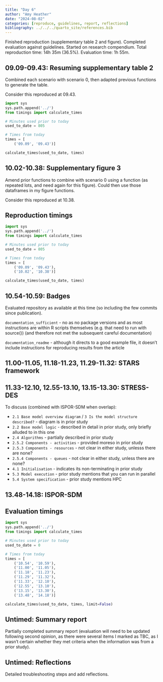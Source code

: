 ```yaml
---
title: "Day 6"
author: "Amy Heather"
date: "2024-08-02"
categories: [reproduce, guidelines, report, reflections]
bibliography: ../../../quarto_site/references.bib
---
```


::: {.callout-note}

Finished reproduction (supplementary table 2 and figure). Completed evaluation against guidelines. Started on research compendium. Total reproduction time: 14h 35m (36.5%). Evaluation time: 1h 55m.

:::

## 09.09-09.43: Resuming supplementary table 2

Combined each scenario with scenario 0, then adapted previous functions to generate the table.

Consider this reproduced at 09.43.

```python
import sys
sys.path.append('../')
from timings import calculate_times

# Minutes used prior to today
used_to_date = 805

# Times from today
times = [
    ('09.09', '09.43')]

calculate_times(used_to_date, times)
```

## 10.02-10.38: Supplementary figure 3

Amend prior functions to combine with scenario 0 using a function (as repeated lots, and need again for this figure). Could then use those dataframes in my figure functions.

Consider this reproduced at 10.38.

## Reproduction timings

```python
import sys
sys.path.append('../')
from timings import calculate_times

# Minutes used prior to today
used_to_date = 805

# Times from today
times = [
    ('09.09', '09.43'),
    ('10.02', '10.38')]

calculate_times(used_to_date, times)
```

## 10.54-10.59: Badges

Evaluated repository as available at this time (so including the few commits since publication).

`documentation_sufficient` - no as no package versions and as most instructions are within R scripts themselves (e.g. that need to run with source()) (and therefore not met the subsequent careful documentation)

`documentation_readme` - although it directs to a good example file, it doesn't include instructions for reproducing results from the article

## 11.00-11.05, 11.18-11.23, 11.29-11.32: STARS framework

## 11.33-12.10, 12.55-13.10, 13.15-13.30: STRESS-DES

To discuss (combined with ISPOR-SDM when overlap):

* `2.1 Base model overview diagram` / `3 Is the model structure described?` - diagram is in prior study
* `2.2 Base model logic` - described in detail in prior study, only briefly alluded to in this one
* `2.4 Algorithms` - partially described in prior study
* `2.5.2 Components - activities` - provided moreso in prior study
* `2.5.3 Components - resources` - not clear in either study, unlesss there are none?
* `2.5.4 Components - queues` - not clear in either study, unless there are none?
* `4.1 Initialisation` - indicates its non-terminating in prior study
* `5.3 Model execution` - prior study mentions that you can run in parallel
* `5.4 System specification` - prior study mentions HPC

## 13.48-14.18: ISPOR-SDM

## Evaluation timings

```python
import sys
sys.path.append('../')
from timings import calculate_times

# Minutes used prior to today
used_to_date = 0

# Times from today
times = [
    ('10.54', '10.59'),
    ('11.00', '11.05'),
    ('11.18', '11.23'),
    ('11.29', '11.32'),
    ('11.33', '12.10'),
    ('12.55', '13.10'),
    ('13.15', '13.30'),
    ('13.48', '14.18')]

calculate_times(used_to_date, times, limit=False)
```

## Untimed: Summary report

Partially completed summary report (evaluation will need to be updated following second opinion, as there were several items I marked as TBC, as I wasn't certain whether they met criteria when the information was from a prior study).

## Untimed: Reflections

Detailed troubleshooting steps and add reflections.